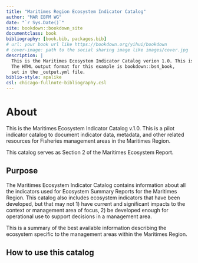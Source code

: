 ```yaml
--- 
title: "Maritimes Region Ecosystem Indicator Catalog"
author: "MAR EBFM WG"
date: "`r Sys.Date()`"
site: bookdown::bookdown_site
documentclass: book
bibliography: [book.bib, packages.bib]
# url: your book url like https://bookdown.org/yihui/bookdown
# cover-image: path to the social sharing image like images/cover.jpg
description: |
  This is the Maritimes Ecosystem Indicator Catalog verion 1.0. This is a pilot indicator catalog to document indicator data, metadata, and other related resources for Fisheries management areas in the Maritimes Region. 
  The HTML output format for this example is bookdown::bs4_book,
  set in the _output.yml file.
biblio-style: apalike
csl: chicago-fullnote-bibliography.csl
---
```


# About {-}

This is the Maritimes Ecosystem Indicator Catalog v.1.0. This is a pilot indicator catalog to document indicator data, metadata, and other related resources for Fisheries management areas in the Maritimes Region.

This catalog serves as Section 2 of the Maritimes Ecosystem Report.


## Purpose

The Maritimes Ecosystem Indicator Catalog contains information about all the indicators used for Ecosystem Summary Reports for the Maritimes Region. This catalog also includes ecosystem indicators that have been developed, but that may not 1) have current and significant impacts to the context or management area of focus, 2) be developed enough for operational use to support decisions in a management area. 

This is a summary of the best available information describing the ecosystem specific to the management areas within the Maritimes Region.

## How to use this catalog
